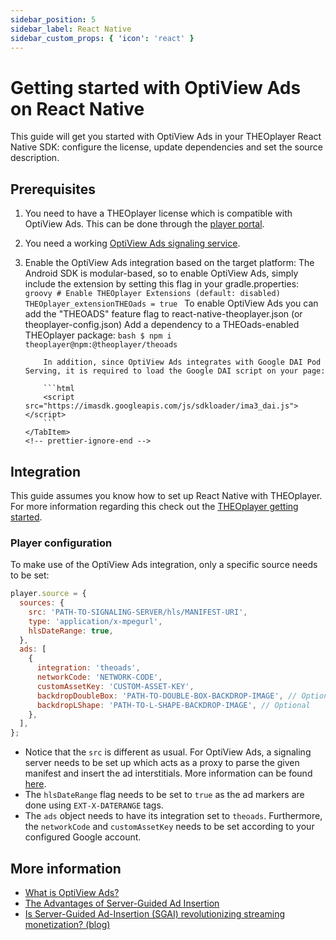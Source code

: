 ```yaml
---
sidebar_position: 5
sidebar_label: React Native
sidebar_custom_props: { 'icon': 'react' }
---
```


# Getting started with OptiView Ads on React Native

This guide will get you started with OptiView Ads in your THEOplayer React Native SDK: configure the license, update dependencies and set the source description.

## Prerequisites


1.  You need to have a THEOplayer license which is compatible with OptiView Ads. This can be done through the [player portal](https://portal.theoplayer.com).
2.  You need a working [OptiView Ads signaling service](signaling-service.mdx).
3.  Enable the OptiView Ads integration based on the target platform:
    <Tabs queryString="platform">
        <!-- prettier-ignore-start -->
        <TabItem value="android" label="Android & Android TV">
            The Android SDK is modular-based, so to enable OptiView Ads, simply include the extension by setting this flag in your gradle.properties:
            ```groovy
            # Enable THEOplayer Extensions (default: disabled)
            THEOplayer_extensionTHEOads = true
            ```
        </TabItem>
        <TabItem value="ios" label="iOS & tvOS">
            To enable OptiView Ads you can add the "THEOADS" feature flag to react-native-theoplayer.json (or theoplayer-config.json)
        </TabItem>
        <TabItem value="web" label="Web">
            Add a dependency to a THEOads-enabled THEOplayer package:
            ```bash
            $ npm i theoplayer@npm:@theoplayer/theoads
            ```

            In addition, since OptiView Ads integrates with Google DAI Pod Serving, it is required to load the Google DAI script on your page:

            ```html
            <script src="https://imasdk.googleapis.com/js/sdkloader/ima3_dai.js"></script>
            ```
        </TabItem>
        <!-- prettier-ignore-end -->

    </Tabs>

## Integration

This guide assumes you know how to set up React Native with THEOplayer.
For more information regarding this check out the [THEOplayer getting started](/theoplayer/getting-started/frameworks/react-native/getting-started/).

### Player configuration

To make use of the OptiView Ads integration, only a specific source needs to be set:

```javascript
player.source = {
  sources: {
    src: 'PATH-TO-SIGNALING-SERVER/hls/MANIFEST-URI',
    type: 'application/x-mpegurl',
    hlsDateRange: true,
  },
  ads: [
    {
      integration: 'theoads',
      networkCode: 'NETWORK-CODE',
      customAssetKey: 'CUSTOM-ASSET-KEY',
      backdropDoubleBox: 'PATH-TO-DOUBLE-BOX-BACKDROP-IMAGE', // Optional
      backdropLShape: 'PATH-TO-L-SHAPE-BACKDROP-IMAGE', // Optional
    },
  ],
};
```

- Notice that the `src` is different as usual. For OptiView Ads, a signaling server needs to be set up which acts as a proxy to parse the given manifest and insert the ad interstitials.
  More information can be found [here](signaling-service.mdx).
- The `hlsDateRange` flag needs to be set to `true` as the ad markers are done using `EXT-X-DATERANGE` tags.
- The `ads` object needs to have its integration set to `theoads`. Furthermore, the `networkCode` and `customAssetKey` needs to be set according to your configured Google account.

## More information

- [What is OptiView Ads?](https://optiview.dolby.com/products/server-guided-ad-insertion/)
- [The Advantages of Server-Guided Ad Insertion](https://optiview.dolby.com/solutions/personalized-advertising/)
- [Is Server-Guided Ad-Insertion (SGAI) revolutionizing streaming monetization? (blog)](https://optiview.dolby.com/resources/blog/advertising/what-is-sgai-server-guided-ad-insertion-in-streaming/)
